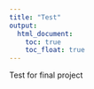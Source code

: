 ```yaml
---
title: "Test"
output: 
  html_document:
    toc: true
    toc_float: true
---
```


Test for final project
